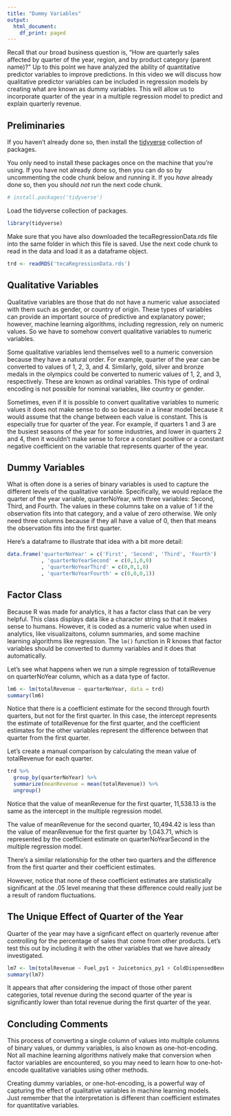 ```yaml
---
title: "Dummy Variables"
output:
  html_document:
    df_print: paged
---
```

Recall that our broad business question is, "How are quarterly sales affected by quarter of the year, region, and by product category (parent name)?" Up to this point we have analyzed the ability of quantitative predictor variables to improve predictions. In this video we will discuss how qualitative predictor variables can be included in regression models by creating what are known as dummy variables. This will allow us to incorporate quarter of the year in a multiple regression model to predict and explain quarterly revenue.

## Preliminaries
If you haven't already done so, then install the [tidyverse][1] collection of packages.

You only need to install these packages once on the machine that you're using. If you have not already done so, then you can do so by uncommenting the code chunk below and running it. If you *have* already done so, then you should *not* run the next code chunk.
```r
# install.packages('tidyverse')
```

Load the tidyverse collection of packages.
```r
library(tidyverse) 
```

Make sure that you have also downloaded the tecaRegressionData.rds file into the same folder in which this file is saved. Use the next code chunk to read in the data and load it as a dataframe object.
```r
trd <- readRDS('tecaRegressionData.rds')
```

## Qualitative Variables 
Qualitative variables are those that do not have a numeric value associated with them such as gender, or country of origin. These types of variables can provide an important source of predictive and explanatory power; however, machine learning algorithms, including regression, rely on numeric values. So we have to somehow convert qualitative variables to numeric variables.

Some qualitative variables lend themselves well to a numeric conversion because they have a natural order. For example, quarter of the year can be converted to values of 1, 2, 3, and 4. Similarly, gold, silver and bronze medals in the olympics could be converted to numeric values of 1, 2, and 3, respectively. These are known as ordinal variables. This type of ordinal encoding is not possible for nominal variables, like country or gender. 

Sometimes, even if it is possible to convert qualitative variables to numeric values it does not make sense to do so because in a linear model because it would assume that the change between each value is constant. This is especially true for quarter of the year. For example, if quarters 1 and 3 are the busiest seasons of the year for some industries, and lower in quarters 2 and 4, then it wouldn't make sense to force a constant positive or a constant negative coefficient on the variable that represents quarter of the year.

## Dummy Variables  
What is often done is a series of binary variables is used to capture the different levels of the qualitative variable. Specifically, we would replace the quarter of the year variable, quarterNoYear, with three variables: Second, Third, and Fourth. The values in these columns take on a value of 1 if the observation fits into that category, and a value of zero otherwise. We only need three columns because if they all have a value of 0, then that means the observation fits into the first quarter.

Here's a dataframe to illustrate that idea with a bit more detail: 
```r
data.frame('quarterNoYear' = c('First', 'Second', 'Third', 'Fourth')
           , 'quarterNoYearSecond' = c(0,1,0,0)
           , 'quarterNoYearThird' = c(0,0,1,0)
           , 'quarterNoYearFourth' = c(0,0,0,1))
```

## Factor Class  
Because R was made for analytics, it has a factor class that can be very helpful. This class displays data like a character string so that it makes sense to humans. However, it is coded as a numeric value when used in analytics, like visualizaitons, column summaries, and some machine learning algorithms like regression. The `lm()` function in R knows that factor variables should be converted to dummy variables and it does that automatically.

Let's see what happens when we run a simple regression of totalRevenue on quarterNoYear column, which as a data type of factor.
```r
lm6 <- lm(totalRevenue ~ quarterNoYear, data = trd)
summary(lm6)
```

Notice that there is a coefficient estimate for the second through fourth quarters, but not for the first quarter. In this case, the intercept represents the estimate of totalRevenue for the first quarter, and the coefficient estimates for the other variables represent the difference between that quarter from the first quarter.

Let's create a manual comparison by calculating the mean value of totalRevenue for each quarter.
```r
trd %>%
  group_by(quarterNoYear) %>%
  summarize(meanRevenue = mean(totalRevenue)) %>%
  ungroup()
```

Notice that the value of meanRevenue for the first quarter, 11,538.13 is the same as the intercept in the multiple regression model.

The value of meanRevenue for the second quarter, 10,494.42 is less than the value of meanRevenue for the first quarter by 1,043.71, which is represented by the coefficient estimate on quarterNoYearSecond in the multiple regression model.

There's a similar relationship for the other two quarters and the difference from the first quarter and their coefficient estimates.

However, notice that none of these coefficient estimates are statistically significant at the .05 level meaning that these difference could really just be a result of random fluctuations.

## The Unique Effect of Quarter of the Year  
Quarter of the year may have a signficant effect on quarterly revenue after controlling for the percentage of sales that come from other products. Let's test this out by including it with the other variables that we have already investigated.
```r
lm7 <- lm(totalRevenue ~ Fuel_py1 + Juicetonics_py1 + ColdDispensedBeverage_py1 + quarterNoYear, data = trd)
summary(lm7)
```

It appears that after considering the impact of those other parent categories, total revenue during the second quarter of the year is significantly lower than total revenue during the first quarter of the year.

## Concluding Comments  
This process of converting a single column of values into multiple columns of binary values, or dummy variables, is also known as one-hot-encoding. Not all machine learning algorithms natively make that conversion when factor variables are encountered, so you may need to learn how to one-hot-encode qualitative variables using other methods.

Creating dummy variables, or one-hot-encoding, is a powerful way of capturing the effect of qualitative variables in machine learning models. Just remember that the interpretation is different than coefficient estimates for quantitative variables.







[1]: https://www.tidyverse.org/packages/
[2]: https://jtools.jacob-long.com/